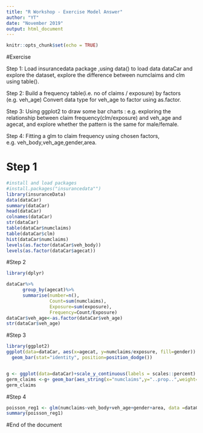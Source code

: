 ```yaml
---
title: "R Workshop - Exercise Model Answer"
author: "YT"
date: "November 2019"
output: html_document
---
```


```r
knitr::opts_chunk$set(echo = TRUE)
```

#Exercise

Step 1: Load insurancedata package ,using data() to load data dataCar and explore the dataset, explore the difference between numclaims and clm using table().

Step 2: Build a frequency table(i.e. no of claims / exposure) by factors (e.g. veh_age) Convert data type for veh_age to factor using as.factor.

Step 3: Using ggplot2 to draw some bar charts : e.g. exploring the relationship between claim frequency(clm/exposure) and veh_age and agecat, and explore whether the pattern is the same for male/female. 

Step 4: Fitting a glm to claim frequency using chosen factors, e.g. veh_body,veh_age,gender,area. 


# Step 1
```r
#install and load packages
#install.packages("insurancedata"")
library(insuranceData)
data(dataCar)
summary(dataCar)
head(dataCar)
colnames(dataCar)
str(dataCar)
table(dataCar$numclaims)
table(dataCar$clm)
hist(dataCar$numclaims)
levels(as.factor(dataCar$veh_body))
levels(as.factor(dataCar$agecat))

```

#Step 2
```r


library(dplyr)

dataCar%>%
      group_by(agecat)%>%
      summarise(number=n(),
                Count=sum(numclaims),
                Exposure=sum(exposure),
                Frequency=Count/Exposure)
dataCar$veh_age<-as.factor(dataCar$veh_age)
str(dataCar$veh_age)

```

#Step 3

```r
library(ggplot2)
ggplot(data=dataCar, aes(x=agecat, y=numclaims/exposure, fill=gender)) +
  geom_bar(stat="identity", position=position_dodge())


g <- ggplot(data=dataCar)+scale_y_continuous(labels = scales::percent)
germ_claims <-g+ geom_bar(aes_string(x="numclaims",y="..prop..",weight="exposure/sum(exposure)"))+ggtitle("Claim counts")+labs(x=NULL, y="% exposure")
germ_claims

```

#Step 4

```r

poisson_reg1 <- glm(numclaims~veh_body+veh_age+gender+area, data =dataCar,family=poisson(link=log),offset=log(exposure))
summary(poisson_reg1)

```


#End of the document 